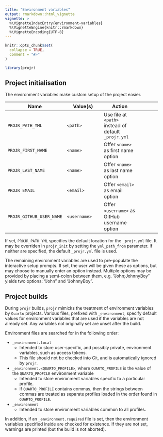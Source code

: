 ```yaml
---
title: "Environment variables"
output: rmarkdown::html_vignette
vignette: >
  %\VignetteIndexEntry{environment-variables}
  %\VignetteEngine{knitr::rmarkdown}
  %\VignetteEncoding{UTF-8}
---
```


```r
knitr::opts_chunk$set(
  collapse = TRUE,
  comment = "#>"
)
```

```r
library(projr)
```

## Project initialisation

The environment variables make custom setup of the project easier.

| Name | Value(s) | Action |
|------|----------|----------|--------|
| `PROJR_PATH_YML` | `<path>` | Use file at `<path>` instead of default `_projr.yml` |
| `PROJR_FIRST_NAME` | `<name>` | Offer `<name>` as first name option |
| `PROJR_LAST_NAME` | `<name>` | Offer `<name>` as last name option |
| `PROJR_EMAIL` | `<email>` | Offer `<email>` as email option |
| `PROJR_GITHUB_USER_NAME` | `<username>` | Offer `<username>` as GitHub username option |


If set, `PROJR_PATH_YML` specifies the default location for the `_projr.yml` file.
It may be overriden in `projr_init` by setting the `yml_path_from` parameter.
If neither are specified, the default `_projr.yml` file is used.

The remaining environment variables are used to pre-populate the interactive
setup prompts.  If set, the user will be given these as options, but may
choose to manually enter an option instead.
Multiple options may be provided by placing a semi-colon between them, e.g.
"John;JohnnyBoy" yields two options: "John" and "JohnnyBoy".

## Project builds

During `projr` builds, `projr` mimicks the treatment of environment variables by `Quarto` projects.
Various files, prefixed with `_environment`, specify default values
for environment variables that are used if the variables are not already set.
Any variables not originally set are unset after the build.

Environment files are searched for in the following order:

- `_environment.local`
  - Intended to store user-specific, and possibly private, environment variables, such as access tokens.
  - This file should not be checked into Git, and is automatically ignored by `projr`.
- `_environment.<QUARTO_PROFILE>`, where `QUARTO_PROFILE` is the value of the
  `QUARTO_PROFILE` environment variable
    - Intended to store environment variables specific to a particular profile.
    - If `QUARTO_PROFILE` contains commas, then 
  the strings between commas are treated as separate profiles loaded in the order
  found in `QUARTO_PROFILE`.
- `_environment`
  - Intended to store environment variables common to all profiles.

In addition, if an `_environment.required` file is set, then the environment variables
specified inside are checked for existence.
If they are not set, warnings are printed (but the build is not aborted).
